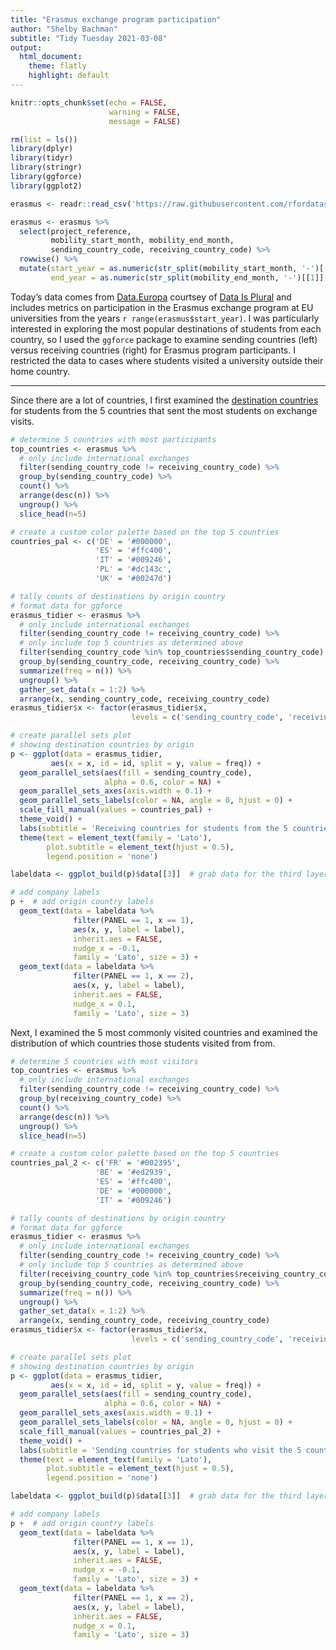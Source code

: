 ```yaml
---
title: "Erasmus exchange program participation"
author: "Shelby Bachman"
subtitle: "Tidy Tuesday 2021-03-08"
output:
  html_document:
    theme: flatly
    highlight: default
---
```


```r

knitr::opts_chunk$set(echo = FALSE,
                      warning = FALSE,
                      message = FALSE)

rm(list = ls())
library(dplyr)
library(tidyr)
library(stringr)
library(ggforce)
library(ggplot2)

```
  
```r

erasmus <- readr::read_csv('https://raw.githubusercontent.com/rfordatascience/tidytuesday/master/data/2022/2022-03-08/erasmus.csv')

erasmus <- erasmus %>%
  select(project_reference, 
         mobility_start_month, mobility_end_month,
         sending_country_code, receiving_country_code) %>%
  rowwise() %>%
  mutate(start_year = as.numeric(str_split(mobility_start_month, '-')[[1]][1]),
         end_year = as.numeric(str_split(mobility_end_month, '-')[[1]][1]))

```

Today's data comes from [Data.Europa](https://data.europa.eu/data/datasets?locale=en&catalog=eac&query=erasmus&page=1&sort=issued%2Bdesc,%20relevance%2Bdesc,%20title.en%2Basc) courtsey of [Data Is Plural](https://www.data-is-plural.com/archive/2022-02-09-edition/) and includes metrics on participation in the Erasmus exchange program at EU universities from the years `r range(erasmus$start_year)`. I was particularly interested in exploring the most popular destinations of students from each country, so I used the `ggforce` package to examine sending countries (left) versus receiving countries (right) for Erasmus program participants. I restricted the data to cases where students visited a university outside their home country.

<hr>

Since there are a lot of countries, I first examined the <u>destination countries</u> for students from the 5 countries that sent the most students on exchange visits.

```r

# determine 5 countries with most participants
top_countries <- erasmus %>%
  # only include international exchanges
  filter(sending_country_code != receiving_country_code) %>%
  group_by(sending_country_code) %>%
  count() %>%
  arrange(desc(n)) %>%
  ungroup() %>%
  slice_head(n=5)

# create a custom color palette based on the top 5 countries
countries_pal <- c('DE' = '#000000', 
                   'ES' = '#ffc400',
                   'IT' = '#009246', 
                   'PL' = '#dc143c',
                   'UK' = '#00247d')

# tally counts of destinations by origin country
# format data for ggforce
erasmus_tidier <- erasmus %>%
  # only include international exchanges
  filter(sending_country_code != receiving_country_code) %>%
  # only include top 5 countries as determined above
  filter(sending_country_code %in% top_countries$sending_country_code) %>%
  group_by(sending_country_code, receiving_country_code) %>%
  summarize(freq = n()) %>%
  ungroup() %>%
  gather_set_data(x = 1:2) %>%
  arrange(x, sending_country_code, receiving_country_code)
erasmus_tidier$x <- factor(erasmus_tidier$x,
                           levels = c('sending_country_code', 'receiving_country_code'))

# create parallel sets plot
# showing destination countries by origin
p <- ggplot(data = erasmus_tidier,
         aes(x = x, id = id, split = y, value = freq)) +
  geom_parallel_sets(aes(fill = sending_country_code),
                     alpha = 0.6, color = NA) +
  geom_parallel_sets_axes(axis.width = 0.1) +
  geom_parallel_sets_labels(color = NA, angle = 0, hjust = 0) +
  scale_fill_manual(values = countries_pal) +
  theme_void() +
  labs(subtitle = 'Receiving countries for students from the 5 countries\nthat send the most students on Erasmus visits') +
  theme(text = element_text(family = 'Lato'), 
        plot.subtitle = element_text(hjust = 0.5),
        legend.position = 'none')

labeldata <- ggplot_build(p)$data[[3]]  # grab data for the third layer (parallel_sets_labels)

# add company labels
p +  # add origin country labels
  geom_text(data = labeldata %>%
              filter(PANEL == 1, x == 1),
              aes(x, y, label = label),
              inherit.aes = FALSE,
              nudge_x = -0.1,
              family = 'Lato', size = 3) +
  geom_text(data = labeldata %>%
              filter(PANEL == 1, x == 2),
              aes(x, y, label = label),
              inherit.aes = FALSE,
              nudge_x = 0.1,
              family = 'Lato', size = 3)

```

Next, I examined the 5 most commonly visited countries and examined the distribution of which countries those students visited from from.

```r

# determine 5 countries with most visitors
top_countries <- erasmus %>%
  # only include international exchanges
  filter(sending_country_code != receiving_country_code) %>%
  group_by(receiving_country_code) %>%
  count() %>%
  arrange(desc(n)) %>%
  ungroup() %>%
  slice_head(n=5)

# create a custom color palette based on the top 5 countries
countries_pal_2 <- c('FR' = '#002395', 
                   'BE' = '#ed2939',
                   'ES' = '#ffc400', 
                   'DE' = '#000000',
                   'IT' = '#009246')

# tally counts of destinations by origin country
# format data for ggforce
erasmus_tidier <- erasmus %>%
  # only include international exchanges
  filter(sending_country_code != receiving_country_code) %>%
  # only include top 5 countries as determined above
  filter(receiving_country_code %in% top_countries$receiving_country_code) %>%
  group_by(sending_country_code, receiving_country_code) %>%
  summarize(freq = n()) %>%
  ungroup() %>%
  gather_set_data(x = 1:2) %>%
  arrange(x, sending_country_code, receiving_country_code)
erasmus_tidier$x <- factor(erasmus_tidier$x,
                           levels = c('sending_country_code', 'receiving_country_code'))

# create parallel sets plot
# showing destination countries by origin
p <- ggplot(data = erasmus_tidier,
         aes(x = x, id = id, split = y, value = freq)) +
  geom_parallel_sets(aes(fill = sending_country_code),
                     alpha = 0.6, color = NA) +
  geom_parallel_sets_axes(axis.width = 0.1) +
  geom_parallel_sets_labels(color = NA, angle = 0, hjust = 0) +
  scale_fill_manual(values = countries_pal_2) +
  theme_void() +
  labs(subtitle = 'Sending countries for students who visit the 5 countries\nthat receive the most students on Erasmus visits') +
  theme(text = element_text(family = 'Lato'), 
        plot.subtitle = element_text(hjust = 0.5),
        legend.position = 'none')

labeldata <- ggplot_build(p)$data[[3]]  # grab data for the third layer (parallel_sets_labels)

# add company labels
p +  # add origin country labels
  geom_text(data = labeldata %>%
              filter(PANEL == 1, x == 1),
              aes(x, y, label = label),
              inherit.aes = FALSE,
              nudge_x = -0.1,
              family = 'Lato', size = 3) +
  geom_text(data = labeldata %>%
              filter(PANEL == 1, x == 2),
              aes(x, y, label = label),
              inherit.aes = FALSE,
              nudge_x = 0.1,
              family = 'Lato', size = 3)

```


  